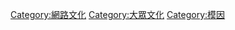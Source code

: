 {{Commonscat|Internet memes}}
{{Catmore}}

[[Category:網路文化|Category:網路文化]]
[[Category:大眾文化|Category:大眾文化]]
[[Category:模因|Category:模因]]